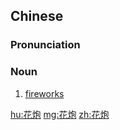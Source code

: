 ==Chinese==
{{zh-forms}}

===Pronunciation===
{{zh-pron
|m=huāpào
|cat=n
}}

===Noun===
{{zh-noun}}

# [[fireworks]]

[[hu:花炮]]
[[mg:花炮]]
[[zh:花炮]]